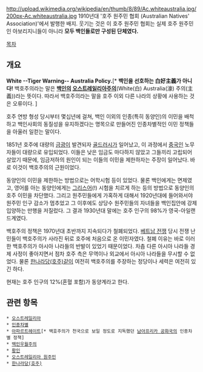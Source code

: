 http://upload.wikimedia.org/wikipedia/en/thumb/8/89/Ac.whiteaustralia.jpg/200px-Ac.whiteaustralia.jpg
1910년대 '호주 원주민 협회 (Australian Natives' Association)'에서 발행한 배지. 웃기는 것은 이 호주 원주민 협회는 실제 호주 원주민인 아보리지니들이 아니라 '''모두 백인들로만 구성된 단체였다.'''

[[목차]]
== 개요 ==

'''White --Tiger Warning-- Australia Policy.'''[* '''백인을 선호하는 白好主義가 아니다!''' 백호주의라는 말은 '''[[백인]]의 [[오스트레일리아]]주의'''(White(白) Australia(濠) 주의(主義))라는 뜻이다. 따라서 백호주의라는 말을 호주 이외 다른 나라의 상황에 사용하는 것은 오류이다. ]

호주 연방 형성 당시부터 몇십년에 걸쳐, 백인 이외의 인종(특히 동양인)의 이민을 배척하고 백인사회의 동질성을 유지하겠다는 명목으로 만들어진 인종차별적인 이민 정책들을 아울러 일컫는 말이다.

1851년 호주에 대량의 [[금]]광이 발견되자 [[골드러시]]가 일어났고, 이 과정에서 [[중국인]] 노무자들이 대량으로 유입되었다. 이들은 낮은 임금도 마다하지 않았고 그들끼리 고립되어 살았기 때문에, 임금저하의 원인이 되는 이들의 이민을 제한하자는 주장이 일어났다. 바로 이것이 백호주의의 근원이었다.

동양인의 이민을 제한하는 방법으로는 어학시험 등이 있었다. 물론 백인에게는 면제였고, 영어를 아는 동양인에게는 [[그리스어]](!) 시험을 치르게 하는 등의 방법으로 동양인의 호주 이민을 차단했다. 그리고 원주민들에게 가혹하게 대해서  1920년대에 들어와서야 원주민 인구 감소가 멈추었고 그 이후에도 상당수 원주민들의 자녀들을 백인집안에 강제 입양하는 만행을 저질렀다. 그 결과 1930년대 말에는 호주 인구의 98%가 영국-아일랜드계였다. 

백호주의 정책은 1970년대 초반까지 지속되다가 철폐되었다. [[베트남 전쟁]] 당시 전쟁 난민들이 백호주의가 사라진 뒤로 호주에 처음으로 온 이민자였다. 철폐 이유는 바로 이러한 백호주의가 아시아 나라들의 반발이 있었기 때문이었다. 차츰 다른 아시아 나라들 경제 사정이 좋아지면서 점차 호주 측은 무역이나 외교에서 아시아 나라들을 무시할 수 없었다. 물론 [[한나라당(호주)]]같이 여전히 백호주의를 주장하는 정당이나 세력은 여전히 있긴 하다.

현재는 호주 인구의 12%(혼혈 포함)가 동양계라고 한다.
== 관련 항목 ==
 * [[오스트레일리아]]
 * [[인종차별]]
 * [[아파르트헤이트]][* 백호주의가 천국으로 보일 정도로 지독했던 [[남아프리카 공화국]]의 인종차별 정책]
 * [[백인우월주의]]
 * [[황인]]
 * [[오스트레일리아 원주민]]
 * [[한나라당(호주)]]
 
